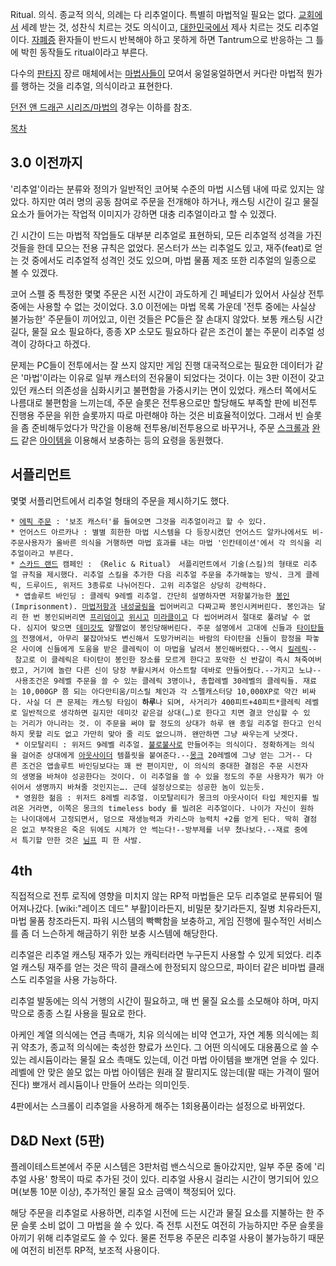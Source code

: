 Ritual. 의식. 종교적 의식, 의례는 다 리추얼이다. 특별히 마법적일 필요는 없다. [[교회]]에서 세례 받는 것, 성찬식 치르는 것도 의식이고, [[대한민국]]에서 제사 치르는 것도 리추얼이다. [[자폐증]] 환자들이 반드시 반복해야 하고 못하게 하면 Tantrum으로 반응하는 그 틀에 박힌 동작들도 ritual이라고 부른다.

다수의 [[판타지]] 장르 매체에서는 [[마법사]]들이 모여서 웅얼웅얼하면서 커다란 마법적 뭔가를 행하는 것을 리추얼, 의식이라고 표현한다.

[[던전 앤 드래곤 시리즈/마법]]의 경우는 이하를 참조.

[[목차]]
== 3.0 이전까지 ==
'리추얼'이라는 분류와 정의가 일반적인 코어북 수준의 마법 시스템 내에 따로 있지는 않았다. 하지만 여러 명의 공동 참여로 주문을 전개해야 하거나, 캐스팅 시간이 길고 물질 요소가 들어가는 작업적 이미지가 강하면 대충 리추얼이라고 할 수 있겠다.

긴 시간이 드는 마법적 작업들도 대부분 리추얼로 표현하되, 모든 리추얼적 성격을 가진 것들을 한데 모으는 전용 규칙은 없었다. 몬스터가 쓰는 리추얼도 있고, 재주(feat)로 얻는 것 중에서도 리추얼적 성격인 것도 있으며, 마법 물품 제조 또한 리추얼의 일종으로 볼 수 있겠다.

코어 스펠 중 특정한 몇몇 주문은 시전 시간이 과도하게 긴 페널티가 있어서 사실상 전투 중에는 사용할 수 없는 것이었다. 3.0 이전에는 마법 목록 가운데 '전투 중에는 사실상 불가능한' 주문들이 끼어있고, 이런 것들은 PC들은 잘 손대지 않았다. 보통 캐스팅 시간 길다, 물질 요소 필요하다, 종종 XP 소모도 필요하다 같은 조건이 붙는 주문이 리추얼 성격이 강하다고 하겠다.

문제는 PC들이 전투에서는 잘 쓰지 않지만 게임 진행 대국적으로는 필요한 데이터가 같은 '마법'이라는 이유로 일부 캐스터의 전유물이 되었다는 것이다. 이는 3판 이전이 갖고 있던 캐스터 의존성을 심화시키고 불편함을 가중시키는 면이 있었다. 캐스터 쪽에서도 나름대로 불편함을 느끼는데, 주문 슬롯은 전투용으로만 할당해도 부족할 판에 비전투 진행용 주문을 위한 슬롯까지 따로 마련해야 하는 것은 비효율적이었다. 그래서 빈 슬롯을 좀 준비해두었다가 막간을 이용해 전투용/비전투용으로 바꾸거나, 주문 [[스크롤]]과 [[완드]] 같은 [[아이템]]을 이용해서 보충하는 등의 요령을 동원했다.

== 서플리먼트 ==
몇몇 서플리먼트에서 리추얼 형태의 주문을 제시하기도 했다.

 * [[에픽 주문]] : '보조 캐스터'를 들여오면 그것을 리추얼이라고 할 수 있다.
 * 언어스드 아르카나 : 별별 희한한 마법 시스템을 다 등장시켰던 언어스드 알카나에서도 비-주문사용자가 올바른 의식을 거행하면 마법 효과를 내는 마법 '인칸테이션'에서 각 의식을 리추얼이라고 부른다.
 * [[스카드 랜드]] 캠페인 : 《Relic & Ritual》 서플리먼트에서 기술(스킬)의 형태로 리추얼 규칙을 제시했다. 리추얼 스킬을 추가한 다음 리추얼 주문을 추가해놓는 방식. 크게 클레릭, 드루이드, 위저드 3종류로 나뉘어진다. 고위 리추얼은 상당히 강력하다.
  * 앱솔루트 바인딩 : 클레릭 9레벨 리추얼. 간단히 설명하자면 저항불가능한 [[봉인]](Imprisonment). [[마법저항]]과 [[내성굴림]]을 씹어버리고 다짜고짜 봉인시켜버린다. 봉인과는 달리 한 번 봉인되버리면 [[프리덤]]이고 [[위시]]고 [[미라클]]이고 다 씹어버려서 절대로 풀려날 수 없다. 심지어 맞으면 [[데미갓]]도 얄짤없이 봉인당해버린다. 주문 설명에서 고대에 신들과 [[타이탄]]들의 전쟁에서, 아무리 붙잡아놔도 변신해서 도망가버리는 바람의 타이탄을 신들이 함정을 파놓은 사이에 신들에게 도움을 받은 클레릭이 이 마법을 날려서 봉인해버렸다.--역시 [[킬레릭]]-- 참고로 이 클레릭은 타이탄이 봉인한 장소를 모르게 한다고 포악한 신 반갈이 즉시 쳐죽여버렸고, 거기에 놀란 다른 신이 당장 부활시켜서 아스트랄 데바로 만들어줬다.--가지고 노냐--
  사용조건은 9레벨 주문을 쓸 수 있는 클레릭 3명이나, 총합레벨 30레벨의 클레릭들. 재료는 10,000GP 쯤 되는 아다만티움/미스릴 체인과 각 스펠캐스터당 10,000XP로 약간 비싸다. 사실 더 큰 문제는 캐스팅 타임이 '''하루'''나 되며, 사거리가 400피트+40피트*클레릭 레벨로 일반적으로 생각하면 길지만 데미갓 같은걸 상대(…)로 한다고 치면 결코 안심할 수 있는 거리가 아니라는 것. 이 주문을 써야 할 정도의 상대가 하루 왠 종일 리추얼 한다고 인식하지 못할 리도 없고 가만히 맞아 줄 리도 없으니까. 왠만하면 그냥 싸우는게 낫겟다.
  * 이모탈리티 : 위저드 9레벨 리추얼. [[불로불사]]로 만들어주는 의식이다. 정확하게는 의식을 걸어준 상대에게 [[아웃사이더]] 템플릿을 붙여준다.--[[몽크]] 20레벨에 그냥 얻는 그거-- 다른 조건은 앱솔루트 바인딩보다는 꽤 싼 편이지만, 이 의식의 중대한 결점은 주문 시전자의 생명을 바쳐야 성공한다는 것이다. 이 리추얼을 쓸 수 있을 정도의 주문 사용자가 뭐가 아쉬어서 생명까지 바쳐줄 것인지는…. 근데 설정상으로는 성공한 놈이 있는듯.
  * 영원한 젊음 : 위저드 8레벨 리추얼. 이모탈리티가 몽크의 아웃사이더 타입 체인지를 빌려온 거라면, 이쪽은 몽크의 timeless body 를 빌려온 리추얼이다. 나이가 자신이 원하는 나이대에서 고정되면서, 덤으로 재생능력과 카리스마 능력치 +2를 얻게 된다. 딱히 결점은 없고 부작용은 죽은 뒤에도 시체가 안 썩는다!--방부제를 너무 쳤나보다.--재료 중에서 특기할 만한 것은 [[님프]] 피 한 사발.
== 4th ==
직접적으로 전투 로직에 영향을 미치지 않는 RP적 마법들은 모두 리추얼로 분류되어 떨어져나갔다. [wiki:"레이즈 데드" 부활]이라든지, 비밀문 찾기라든지, 질병 치유라든지, 마법 물품 창조라든지. 파워 시스템의 빡빡함을 보충하고, 게임 진행에 필수적인 서비스를 좀 더 느슨하게 해금하기 위한 보충 시스템에 해당한다.

리추얼은 리추얼 캐스팅 재주가 있는 캐릭터라면 누구든지 사용할 수 있게 되었다. 리추얼 캐스팅 재주를 얻는 것은 딱히 클래스에 한정되지 않으므로, 파이터 같은 비마법 클래스도 리추얼을 사용 가능하다.

리추얼 발동에는 의식 거행의 시간이 필요하고, 매 번 물질 요소를 소모해야 하며, 마지막으로 종종 스킬 사용을 필요로 한다.

아케인 계열 의식에는 연금 촉매가, 치유 의식에는 비약 연고가, 자연 계통 의식에는 희귀 약초가, 종교적 의식에는 축성한 향료가 쓰인다. 그 어떤 의식에도 대용품으로 쓸 수 있는 레시듐이라는 물질 요소 촉매도 있는데, 이건 마법 아이템을 뽀개면 얻을 수 있다. 레벨에 안 맞은 쓸모 없는 마법 아이템은 원래 잘 팔리지도 않는데(팔 때는 가격이 떨어진다) 뽀개서 레시듐이나 만들어 쓰라는 의미인듯.

4판에서는 스크롤이 리추얼을 사용하게 해주는 1회용품이라는 설정으로 바뀌었다.

== D&D Next (5판) ==
플레이테스트본에서 주문 시스템은 3판처럼 밴스식으로 돌아갔지만, 일부 주문 중에 '리추얼 사용' 항목이 따로 추가된 것이 있다. 리추얼 사용시 걸리는 시간이 명기되어 있으며(보통 10분 이상), 추가적인 물질 요소 금액이 책정되어 있다.

해당 주문을 리추얼로 사용하면, 리추얼 시전에 드는 시간과 물질 요소를 지불하는 한 주문 슬롯 소비 없이 그 마법을 쓸 수 있다. 즉 전투 시전도 여전히 가능하지만 주문 슬롯을 아끼기 위해 리추얼로도 쓸 수 있다. 물론 전투용 주문은 리추얼 사용이 불가능하기 때문에 여전히 비전투 RP적, 보조적 사용이다.
